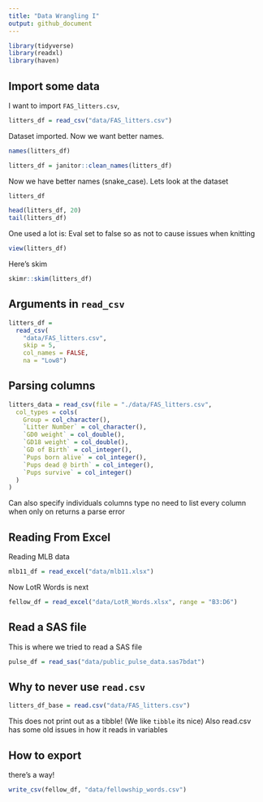 ```yaml
---
title: "Data Wrangling I"
output: github_document
---
```


```r
library(tidyverse)
library(readxl)
library(haven)
```

## Import some data

I want to import `FAS_litters.csv`, 

```r
litters_df = read_csv("data/FAS_litters.csv")
```

Dataset imported. Now we want better names.

```r
names(litters_df)

litters_df = janitor::clean_names(litters_df)
```

Now we have better names (snake_case). Lets look at the dataset

```r
litters_df

head(litters_df, 20)
tail(litters_df)
```

One used a lot is:
Eval set to false so as not to cause issues when knitting

```r
view(litters_df)
```

Here's skim

```r
skimr::skim(litters_df)
```

## Arguments in `read_csv`

```r
litters_df = 
  read_csv(
    "data/FAS_litters.csv",
    skip = 5,
    col_names = FALSE,
    na = "Low8")
```

## Parsing columns

```r
litters_data = read_csv(file = "./data/FAS_litters.csv",
  col_types = cols(
    Group = col_character(),
    `Litter Number` = col_character(),
    `GD0 weight` = col_double(),
    `GD18 weight` = col_double(),
    `GD of Birth` = col_integer(),
    `Pups born alive` = col_integer(),
    `Pups dead @ birth` = col_integer(),
    `Pups survive` = col_integer()
  )
)
```

Can also specify individuals columns type no need to list every column when only on returns a parse error

## Reading From Excel

Reading MLB data

```r
mlb11_df = read_excel("data/mlb11.xlsx")
```

Now LotR Words is next

```r
fellow_df = read_excel("data/LotR_Words.xlsx", range = "B3:D6")
```

## Read a SAS file

This is where we tried to read a SAS file

```r
pulse_df = read_sas("data/public_pulse_data.sas7bdat")
```

## Why to never use `read.csv`

```r
litters_df_base = read.csv("data/FAS_litters.csv")
```

This does not print out as a tibble! (We like `tibble` its nice) Also read.csv has some old issues in how it reads in variables


## How to export

there's a way!

```r
write_csv(fellow_df, "data/fellowship_words.csv")
```

